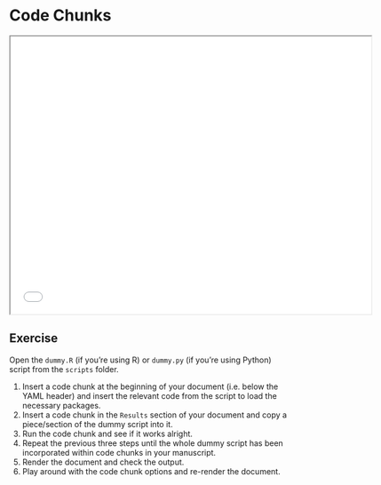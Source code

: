 # Code Chunks {.unnumbered}

```{=html}
<iframe width="650" height="500" src="slides/analysis.html"></iframe>
```

## Exercise

Open the `dummy.R` (if you're using R) or `dummy.py` (if you're using Python) script from the `scripts` folder.

1. Insert a code chunk at the beginning of your document (i.e. below the YAML header) and insert the relevant code from the script to load the necessary packages.
2. Insert a code chunk in the `Results` section of your document and copy a piece/section of the dummy script into it.
3. Run the code chunk and see if it works alright.
4. Repeat the previous three steps until the whole dummy script has been incorporated within code chunks in your manuscript.
5. Render the document and check the output.
6. Play around with the code chunk options and re-render the document.